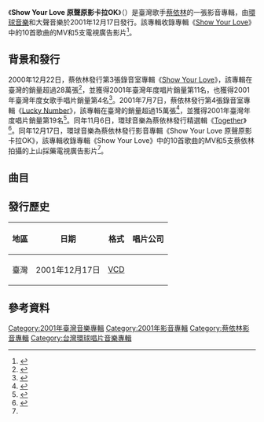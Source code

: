 {{Infobox album
| name           = Show Your Love 原聲原影卡拉OK
| type           = compilation
| artist         = [[蔡依林|蔡依林]]
| cover          = Jolin Tsai - Show Your Love Karaoke.jpg
| released       = {{Start date|2001|12|17}}
| genre          = [[流行_(音樂類型)|流行]]
| length         = {{Duration|40:46}}
| label          = 
* [[環球唱片_(台灣)|環球音樂]]
* 大聲音樂
| prev_title     = [[Together_(蔡依林專輯)|Together]]
| prev_year      = 2001
| next_title     = [[Lucky_Number_影音專輯|Lucky Number 影音專輯]]
| next_year      = 2002
}}

《'''Show Your Love 原聲原影卡拉OK'''》（{{Lang-en|'''Show Your Love Karaoke'''}}）是臺灣歌手[[蔡依林|蔡依林]]的一張影音專輯，由[[環球唱片_(台灣)|環球音樂]]和大聲音樂於2001年12月17日發行。該專輯收錄專輯《[[Show_Your_Love|Show Your Love]]》中的10首歌曲的MV和5支電視廣告影片<ref name=":0">{{Citation|title=Show Your Love 原声原影卡拉OK|url=https://music.douban.com/subject/6799725/|accessdate=2022-01-02|language=zh-CN|last=蔡依林|archive-date=2016-09-15|archive-url=https://web.archive.org/web/20160915075506/https://music.douban.com/subject/6799725/}}</ref>。

== 背景和發行 ==
2000年12月22日，蔡依林發行第3張錄音室專輯《[[Show_Your_Love|Show Your Love]]》，該專輯在臺灣的銷量超過28萬張<ref>{{Citation|title=Show Your Love|url=https://music.douban.com/subject/26693878/|accessdate=2022-01-02|language=zh-CN|last=蔡依林|archive-date=2022-01-01|archive-url=https://web.archive.org/web/20220101125208/https://music.douban.com/subject/26693878/}}</ref>，並獲得2001年臺灣年度唱片銷量第11名，也獲得2001年臺灣年度女歌手唱片銷量第4名<ref>{{Cite web|title=【转闲扒唱片销量】市场下滑，真正各地都大卖的也...|url=https://web.archive.org/web/20171029173103/https://www.douban.com/group/topic/39688742/|access-date=2022-01-03|date=2017-10-29|work=web.archive.org}}</ref>。2001年7月7日，蔡依林發行第4張錄音室專輯《[[Lucky_Number|Lucky Number]]》，該專輯在臺灣的銷量超過15萬張<ref>{{Cite web|title=蔡依林十年音乐路①：环球时期“少男杀手”_娱乐_腾讯网|url=https://web.archive.org/web/20150209123329/http://ent.qq.com/a/20090320/000347_4.htm|access-date=2022-01-02|date=2015-02-09|work=web.archive.org}}</ref>，並獲得2001年臺灣年度唱片銷量第19名<ref>{{Cite web|title=2001年玫瑰唱片年終銷量排行榜Top100_Rain_新浪博客|url=http://blog.sina.com.cn/s/blog_55bff1970100efg6.html|access-date=2022-01-02|work=blog.sina.com.cn|archive-date=2020-07-25|archive-url=https://web.archive.org/web/20200725225601/http://blog.sina.com.cn/s/blog_55bff1970100efg6.html}}</ref>。同年11月6日，環球音樂為蔡依林發行精選輯《[[Together_(蔡依林專輯)|Together]]》<ref>{{Citation|title=Together精选辑|url=https://music.douban.com/subject/2981167/|accessdate=2022-01-02|language=zh-CN|last=蔡依林/Jolin|archive-date=2015-05-30|archive-url=https://web.archive.org/web/20150530175257/http://music.douban.com/subject/2981167/}}</ref>。同年12月17日，環球音樂為蔡依林發行影音專輯《Show Your Love 原聲原影卡拉OK》，該專輯收錄專輯《Show Your Love》中的10首歌曲的MV和5支蔡依林拍攝的上山採藥電視廣告影片<ref name=":0" />。

== 曲目 ==
{{Tracklist
| total_length = 40:46

| title1 = 放電篇
| note1 = Jolin代言最新彩妝廣告

| title2 = 水珠篇
| note2 = Jolin代言最新保養品廣告

| title3 = 面子篇
| note3 = Jolin for Him廣告

| title4 = 彩妝篇
| note4 = 彩妝廣告

| title5 = 黑白篇
| note5 = 保養品廣告

| title6 = Show Your Love
| music6 = [[李偉菘|李偉菘]]
| lyrics6 = 陳靜楠
| length6 = 4:19

| title7 = 你還愛我嗎
| music7 = Azlan Abu Hassan
| lyrics7 = 胡如虹
| length7 = 4:25

| title8 = 感覺你的存在
| music8 = 劉志文
| lyrics8 = -{于}-光中
| length8 = 4:05

| title9 = 愛上了一條街
| music9 = 牧野信博
| lyrics9 = 謝孟娟
| length9 = 4:24

| title10 = 捨不得
| music10 = 葉良俊
| lyrics10 = 謝孟娟
| length10 = 4:59

| title11 = Pretty Pretty Day
| music11 = 吳大衛
| lyrics11 = [[艾莉絲_(主持人)|曾莉婷]]
| length11 = 3:09

| title12 = 如果那天你說愛我
| music12 = 陳珊妮
| lyrics12 = [[陳珊妮|陳珊妮]]
| length12 = 4:07

| title13 = Baby Face
| music13 = 鄭在允
| lyrics13 = 謝孟娟
| length13 = 3:42

| title14 = 快有愛
| music14 = [[陳偉_(音樂人)|陳偉]]
| lyrics14 = [[許常德|許常德]]
| length14 = 3:14

| title15 = 一眼就看見
| music15 = 潘協慶
| lyrics15 = [[姚若龍|姚若龍]]
| length15 = 4:22
}}

== 發行歷史 ==
{| class="wikitable"
!地區
!日期
!格式
!唱片公司
|-
|臺灣
|2001年12月17日
|[[VCD|VCD]]
|{{Flatlist|
* [[環球唱片_(台灣)|環球音樂]]
* 大聲音樂
}}
|}

== 參考資料 ==
{{Reflist|30em}}

{{蔡依林}}

[[Category:2001年臺灣音樂專輯|Category:2001年臺灣音樂專輯]]
[[Category:2001年影音專輯|Category:2001年影音專輯]]
[[Category:蔡依林影音專輯|Category:蔡依林影音專輯]]
[[Category:台灣環球唱片音樂專輯|Category:台灣環球唱片音樂專輯]]